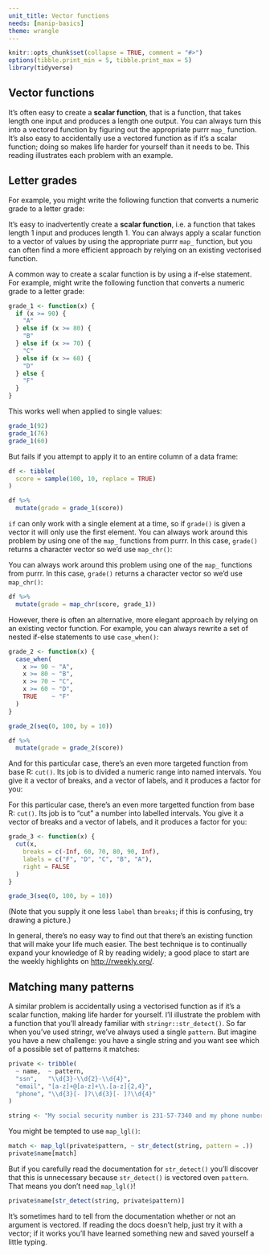 ```yaml
---
unit_title: Vector functions
needs: [manip-basics]
theme: wrangle
---
```


```r
knitr::opts_chunk$set(collapse = TRUE, comment = "#>")
options(tibble.print_min = 5, tibble.print_max = 5)
library(tidyverse)
```

## Vector functions

It's often easy to create a __scalar function__, that is a function, that takes length one input and produces a length one output. You can always turn this into a vectored function by figuring out the appropriate purrr `map_` function. It's also easy to accidentally use a vectored function as if it's a scalar function; doing so makes life harder for yourself than it needs to be. This reading illustrates each problem with an example.

## Letter grades

For example, you might write the following function that converts a numeric grade to a letter grade:

It's easy to inadvertently create a __scalar function__, i.e. a function that takes length 1 input and produces length 1. You can always apply a scalar function to a vector of values by using the appropriate purrr `map_` function, but you can often find a more efficient approach by relying on an existing vectorised function.

A common way to create a scalar function is by using a if-else statement. For example, might write the following function that converts a numeric grade to a letter grade:

```r
grade_1 <- function(x) {
  if (x >= 90) {
    "A"
  } else if (x >= 80) {
    "B"
  } else if (x >= 70) {
    "C"
  } else if (x >= 60) {
    "D"
  } else {
    "F"
  }
}
```

This works well when applied to single values:

```r
grade_1(92)
grade_1(76)
grade_1(60)
```

But fails if you attempt to apply it to an entire column of a data frame:

```r
df <- tibble(
  score = sample(100, 10, replace = TRUE)
)

df %>%
  mutate(grade = grade_1(score))
```

`if` can only work with a single element at a time, so if `grade()` is given a vector it will only use the first element. You can always work around this problem by using one of the `map_` functions from purrr. In this case, `grade()` returns a character vector so we'd use `map_chr()`:

You can always work around this problem using one of the `map_` functions from purrr. In this case, `grade()` returns a character vector so we'd use `map_chr()`:

```r
df %>%
  mutate(grade = map_chr(score, grade_1))
```

However, there is often an alternative, more elegant approach by relying on an existing vector function. For example, you can always rewrite a set of nested if-else statements to use `case_when()`:

```r
grade_2 <- function(x) {
  case_when(
    x >= 90 ~ "A",
    x >= 80 ~ "B",
    x >= 70 ~ "C",
    x >= 60 ~ "D",
    TRUE    ~ "F"
  )
}

grade_2(seq(0, 100, by = 10))

df %>%
  mutate(grade = grade_2(score))
```

And for this particular case, there's an even more targeted function from base R: `cut()`. Its job is to divided a numeric range into named intervals. You give it a vector of breaks, and a vector of labels, and it produces a factor for you:

For this particular case, there's an even more targetted function from base R: `cut()`. Its job is to "cut" a number into labelled intervals. You give it a vector of breaks and a vector of labels, and it produces a factor for you:

```r
grade_3 <- function(x) {
  cut(x, 
    breaks = c(-Inf, 60, 70, 80, 90, Inf), 
    labels = c("F", "D", "C", "B", "A"),
    right = FALSE
  )
}

grade_3(seq(0, 100, by = 10))
```

(Note that you supply it one less `label` than `breaks`; if this is confusing, try drawing a picture.)

In general, there's no easy way to find out that there's an existing function that will make your life much easier. The best technique is to continually expand your knowledge of R by reading widely; a good place to start are the weekly highlights on <http://rweekly.org/>.

## Matching many patterns

A similar problem is accidentally using a vectorised function as if it's a scalar function, making life harder for yourself. I'll illustrate the problem with a function that you'll already familiar with `stringr::str_detect()`. So far when you've used stringr, we've always used a single `pattern`. But imagine you have a new challenge: you have a single string and you want see which of a possible set of patterns it matches:

```r
private <- tribble(
  ~ name,  ~ pattern,
  "ssn",   "\\d{3}-\\d{2}-\\d{4}",
  "email", "[a-z]+@[a-z]+\\.[a-z]{2,4}",
  "phone", "\\d{3}[- ]?\\d{3}[- ]?\\d{4}"
)

string <- "My social security number is 231-57-7340 and my phone number is 712-458-2189"
```

You might be tempted to use `map_lgl()`:

```r
match <- map_lgl(private$pattern, ~ str_detect(string, pattern = .))
private$name[match]
```

But if you carefully read the documentation for `str_detect()` you'll discover that this is unnecessary because `str_detect()` is vectored oven `pattern`. That means you don't need `map_lgl()`!

```r
private$name[str_detect(string, private$pattern)]
```

It's sometimes hard to tell from the documentation whether or not an argument is vectored. If reading the docs doesn't help, just try it with a vector; if it works you'll have learned something new and saved yourself a little typing.

